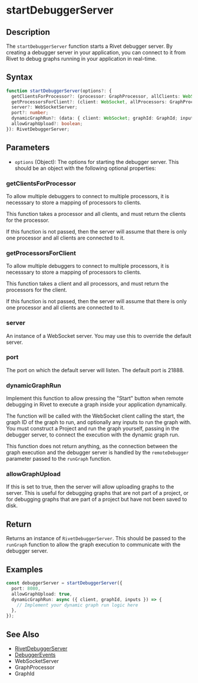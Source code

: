 # startDebuggerServer

## Description

The `startDebuggerServer` function starts a Rivet debugger server. By creating a debugger server in your application, you can
connect to it from Rivet to debug graphs running in your application in real-time.

## Syntax

```typescript
function startDebuggerServer(options?: {
  getClientsForProcessor?: (processor: GraphProcessor, allClients: WebSocket[]) => WebSocket[];
  getProcessorsForClient?: (client: WebSocket, allProcessors: GraphProcessor[]) => GraphProcessor[];
  server?: WebSocketServer;
  port?: number;
  dynamicGraphRun?: (data: { client: WebSocket; graphId: GraphId; inputs: GraphInputs }) => Promise<void>;
  allowGraphUpload?: boolean;
}): RivetDebuggerServer;
```

## Parameters

- `options` (Object): The options for starting the debugger server. This should be an object with the following optional properties:

### getClientsForProcessor

To allow multiple debuggers to connect to multiple processors, it is necesssary to store a mapping of processors to clients.

This function takes a processor and all clients, and must return the clients for the processor.

If this function is not passed, then the server will assume that there is only one processor and all clients are connected to it.

### getProcessorsForClient

To allow multiple debuggers to connect to multiple processors, it is necesssary to store a mapping of processors to clients.

This function takes a client and all processors, and must return the processors for the client.

If this function is not passed, then the server will assume that there is only one processor and all clients are connected to it.

### server

An instance of a WebSocket server. You may use this to override the default server.

### port

The port on which the default server will listen. The default port is 21888.

### dynamicGraphRun

Implement this function to allow pressing the "Start" button when remote debugging in Rivet to execute a graph inside your application dynamically.

The function will be called with the WebSocket client calling the start, the graph ID of the graph to run, and optionally any inputs to run the
graph with. You must construct a Project and run the graph yourself, passing in the debugger server, to connect the execution with the dynamic graph run.

This function does not return anything, as the connection between the graph execution and the debugger server is handled by the `remoteDebugger` parameter
passed to the `runGraph` function.

### allowGraphUpload

If this is set to true, then the server will allow uploading graphs to the server. This is useful for debugging graphs that are not part of a project,
or for debugging graphs that are part of a project but have not been saved to disk.

## Return

Returns an instance of `RivetDebuggerServer`. This should be passed to the `runGraph` function to allow the graph execution to communicate with the debugger server.

## Examples

```typescript
const debuggerServer = startDebuggerServer({
  port: 8080,
  allowGraphUpload: true,
  dynamicGraphRun: async ({ client, graphId, inputs }) => {
    // Implement your dynamic graph run logic here
  },
});
```

## See Also

- [RivetDebuggerServer](./RivetDebuggerServer)
- [DebuggerEvents](./DebuggerEvents)
- WebSocketServer
- GraphProcessor
- GraphId
